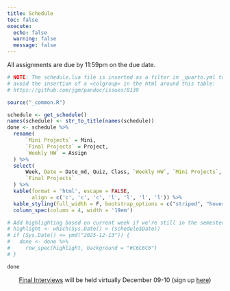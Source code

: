 ```yaml
---
title: Schedule
toc: false
execute:
  echo: false
  warning: false
  message: false
---
```


All assignments are due by 11:59pm on the due date.

```r
# NOTE: The schedule.lua file is inserted as a filter in _quarto.yml to 
# avoid the insertion of a <colgroup> in the html around this table: 
# https://github.com/jgm/pandoc/issues/8139

source("_common.R")

schedule <- get_schedule() 
names(schedule) <- str_to_title(names(schedule))
done <- schedule %>%
  rename(
      `Mini Projects` = Mini,
      `Final Projects` = Project,
      `Weekly HW` = Assign
  ) %>%
  select(
      Week, Date = Date_md, Quiz, Class, `Weekly HW`, `Mini Projects`,
      `Final Projects`
  ) %>%
  kable(format = 'html', escape = FALSE,
        align = c('c', 'c', 'c', 'l', 'l', 'l', 'l')) %>%
  kable_styling(full_width = F, bootstrap_options = c("striped", "hover")) %>%
  column_spec(column = 4, width = '19em') 

# Add highlighting based on current week if we're still in the semester
# highlight <- which(Sys.Date() > (schedule$Date))
# if (Sys.Date() <= ymd("2025-12-13")) {
#   done <- done %>%
#     row_spec(highlight, background = "#C6C6C6")
# }

done
```

<center>
[Final Interviews](./class/interviews.html) will be held virtually December 09-10 (sign up [here](https://calendar.app.google/21TiEPKvCF5A5AgY9))
</center>

